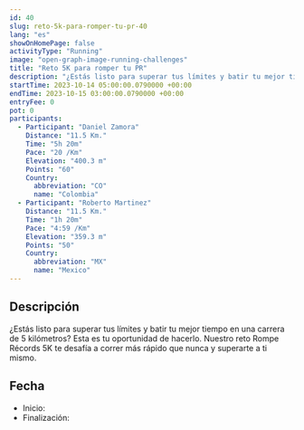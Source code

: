 ```yaml
---
id: 40
slug: reto-5k-para-romper-tu-pr-40
lang: "es"
showOnHomePage: false
activityType: "Running"
image: "open-graph-image-running-challenges"
title: "Reto 5K para romper tu PR"
description: "¿Estás listo para superar tus límites y batir tu mejor tiempo en una carrera de 5 kilómetros? Esta es tu oportunidad de hacerlo. Nuestro reto Rompe Récords 5K te desafía a correr más rápido que nunca y superarte a ti mismo."
startTime: 2023-10-14 05:00:00.0790000 +00:00
endTime: 2023-10-15 03:00:00.0790000 +00:00
entryFee: 0
pot: 0
participants:
  - Participant: "Daniel Zamora"
    Distance: "11.5 Km."
    Time: "5h 20m"
    Pace: "20 /Km"
    Elevation: "400.3 m"
    Points: "60"
    Country:
      abbreviation: "CO"
      name: "Colombia"
  - Participant: "Roberto Martinez"
    Distance: "11.5 Km."
    Time: "1h 20m"
    Pace: "4:59 /Km"
    Elevation: "359.3 m"
    Points: "50"
    Country:
      abbreviation: "MX"
      name: "Mexico"
---
```



## Descripción

¿Estás listo para superar tus límites y batir tu mejor tiempo en una carrera de 5 kilómetros? Esta es tu oportunidad de hacerlo. Nuestro reto Rompe Récords 5K te desafía a correr más rápido que nunca y superarte a ti mismo.

## Fecha

- Inicio: <LocalDate dateUtc={frontmatter.startTime} client:load />
- Finalización: <LocalDate dateUtc={frontmatter.endTime} client:load />
